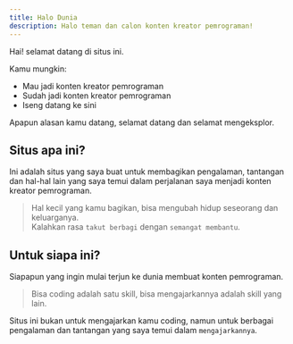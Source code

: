 ```yaml
---
title: Halo Dunia
description: Halo teman dan calon konten kreator pemrograman!
---
```


Hai! selamat datang di situs ini.

Kamu mungkin:
- Mau jadi konten kreator pemrograman
- Sudah jadi konten kreator pemrograman
- Iseng datang ke sini

Apapun alasan kamu datang, selamat datang dan selamat mengeksplor.

## Situs apa ini?
Ini adalah situs yang saya buat untuk membagikan pengalaman, tantangan dan hal-hal lain yang saya temui dalam perjalanan saya menjadi konten kreator pemrograman.

> Hal kecil yang kamu bagikan, bisa mengubah hidup seseorang dan keluarganya.   
Kalahkan rasa `takut berbagi` dengan `semangat membantu`.

## Untuk siapa ini?

Siapapun yang ingin mulai terjun ke dunia membuat konten pemrograman. 

> Bisa coding adalah satu skill, bisa mengajarkannya adalah skill yang lain.

Situs ini bukan untuk mengajarkan kamu coding, namun untuk berbagai pengalaman dan tantangan yang saya temui dalam `mengajarkannya`.


